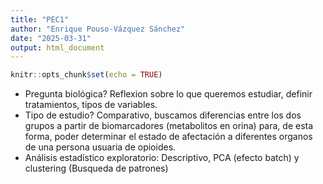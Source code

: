 ```yaml
---
title: "PEC1"
author: "Enrique Pouso-Vázquez Sánchez"
date: "2025-03-31"
output: html_document
---
```


```r
knitr::opts_chunk$set(echo = TRUE)
```

- Pregunta biológica? Reflexion sobre lo que queremos estudiar, definir tratamientos, tipos de variables.
- Tipo de estudio? Comparativo, buscamos diferencias entre los dos grupos a partir de biomarcadores (metabolitos en orina) para, de esta forma, poder determinar el estado de afectación a diferentes organos de una persona usuaria de opioides.
- Análisis estadístico exploratorio: Descriptivo, PCA (efecto batch) y clustering (Busqueda de patrones)
